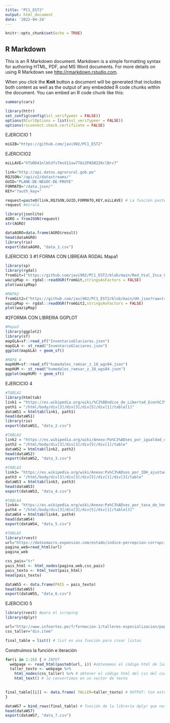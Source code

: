 ---
title: "PC1_EST2"
output: html_document
date: '2022-04-24'
---

```{r setup, include=FALSE}
knitr::opts_chunk$set(echo = TRUE)
```

## R Markdown

This is an R Markdown document. Markdown is a simple formatting syntax for authoring HTML, PDF, and MS Word documents. For more details on using R Markdown see <http://rmarkdown.rstudio.com>.

When you click the **Knit** button a document will be generated that includes both content as well as the output of any embedded R code chunks within the document. You can embed an R code chunk like this:

```{r cars}
summary(cars)
```
```{r}
library(httr)
set_config(config(ssl_verifypeer = FALSE))
options(RCurlOptions = list(ssl_verifypeer = FALSE))
options(rsconnect.check.certificate = FALSE)
```
EJERCICIO 1
```{r}
miGIB="https://github.com/javi902/PC1_EST2"
```

EJERCICIO2
```{r}
miLLAVE="hTUOO41nlkh3fsTmsX11xw77Oz2PA5B22KclBrc7"
```

```{r}
link="http://api.datos.agrorural.gob.pe"
RQJSON="/api/v2/datastreams/"
GUID="PLANE-DE-NEGOC-DE-PROYE"
FORMATO="/data.json/" 
KEY="?auth_key="
```
```{r}
request=paste0(link,RQJSON,GUID,FORMATO,KEY,miLLAVE) # La función paste0 la usamos para concatenar todos los elementos sin separador
request #mirala
```
```{r}
library(jsonlite) 
AGRO = fromJSON(request) 
str(AGRO)
```
```{r}
dataAGRO=data.frame(AGRO$result)
head(dataAGRO)
library(rio)
export(dataAGRO, "data_1.csv") 
```

EJERCICIO 3
#1 FORMA CON LIBREAIA RGDAL
Mapa1
```{r}
library(sp)
library(rgdal)
fromGit=("https://github.com/javi902/PC1_EST2/blob/main/Red_Vial_Inca_Qhapaq_Nan_geogpsperu_SuyoPomaliaJuanPablo_931381206.json?raw=true")
wazipMap <- rgdal::readOGR(fromGit,stringsAsFactors = FALSE)
plot(wazipMap)

```

```{r}
#MAPA2
fromGit2=("https://github.com/javi902/PC1_EST2/blob/main/UH.json?raw=true")
wazipMap <- rgdal::readOGR(fromGit2,stringsAsFactors = FALSE)
plot(wazipMap)
```

#2FORMA CON LIBRERIA GGPLOT
```{r}
#Mapa3
library(ggplot2)
library(sf)
mapGLA=sf::read_sf("InventarioGlaciares.json")
mapGLA <- st_read("InventarioGlaciares.json") 
ggplot(mapGLA) + geom_sf()
```

```{r}
#MAPA 4
mapHUM=sf::read_sf("humedales_ramsar_z_18_wgs84.json")
mapHUM <- st_read("humedales_ramsar_z_18_wgs84.json")
ggplot(mapHUM) + geom_sf()
```

EJERCICIO 4
```{r}
#TABLA1
library(htmltab)
link1 = "https://es.wikipedia.org/wiki/%C3%8Dndice_de_Libertad_Econ%C3%B3mica"
path1 = "/html/body/div[3]/div[3]/div[5]/div[1]/table[1]"
dataWS1 = htmltab(link1, path1)
head(dataWS1)
library(rio)
export(dataWS1, "data_2.csv") 
```

```{r}
#TABLA2
link2 = "https://es.wikipedia.org/wiki/Anexo:Pa%C3%ADses_por_igualdad_de_ingreso"
path2 = "/html/body/div[3]/div[3]/div[5]/div[1]/table"
dataWS2 = htmltab(link2, path2)
head(dataWS2)
export(dataWS2, "data_3.csv") 
```

```{r}
#TABLA3
link3= "https://es.wikipedia.org/wiki/Anexo:Pa%C3%ADses_por_IDH_ajustado_por_desigualdad"
path3 = "/html/body/div[3]/div[3]/div[5]/div[1]/div[3]/table"
dataWS3 = htmltab(link3, path3)
head(dataWS3)
export(dataWS3, "data_4.csv") 
```
```{r}
#TABLA4
link4= "https://es.wikipedia.org/wiki/Anexo:Pa%C3%ADses_por_tasa_de_homicidio_intencional"
path4 = "/html/body/div[3]/div[3]/div[5]/div[1]/table[3]"
dataWS4 = htmltab(link4, path4)
head(dataWS4)
export(dataWS4, "data_5.csv") 
```
```{r}
#TABLA5
library(rvest)
url="https://datosmacro.expansion.com/estado/indice-percepcion-corrupcion"
pagina_web=read_html(url)
pagina_web
```
```{r}
css_pais="tr" 
pais_html <- html_nodes(pagina_web,css_pais) 
pais_texto <- html_text(pais_html) 
head(pais_texto)
```

```{r}
dataWS5 <- data.frame(PAIS = pais_texto)
head(dataWS5)
export(dataWS5, "data_6.csv")
```


EJERCICIO 5
```{r}
library(rvest) #para el scraping
library(dplyr) 
```

```{r}
url="http://www.infoartes.pe/f/formacion-1/talleres-especializacion/page/"
css_taller="div.item"

final_table = list() # list es una función para crear listas
```

Construimos la función e iteración

```{r}
for(i in 1:16) { # INPUT
  webpage <- read_html(paste0(url, i)) #obtenemos el código html de las 3 páginas
  taller_texto <- webpage %>%
    html_nodes(css_taller) %>% # obtener el código html del css del cargo
    html_text() # lo convertimos en un vector de texto
 

final_table[[i]] <- data.frame( TALLER=taller_texto) # OUTPUT: Con esto estamos creando una lista con 3 data frames que contenga las 3 páginas scrapeadas
}
```

```{r}
dataWS7 = bind_rows(final_table) # función de la librería dplyr que nos permite combinar filas de los tres data frame contenidos en la lista "final_table"
head(dataWS7)
export(dataWS7, "data_7.csv")
```

